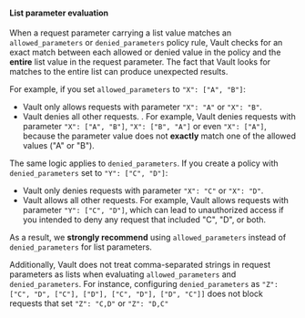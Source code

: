 #### List parameter evaluation

When a request parameter carrying a list value matches an
`allowed_parameters` or `denied_parameters` policy rule, Vault checks for
an exact match between each allowed or denied value in the policy and
the **entire** list value in the request parameter. The fact that Vault
looks for matches to the entire list can produce unexpected results.

For example, if you set `allowed_parameters` to `"X": ["A", "B"]`:

- Vault only allows requests with parameter `"X": "A"` or `"X": "B"`.
- Vault denies all other requests. . For example, Vault denies
   requests with parameter `"X": ["A", "B"]`, `"X": ["B", "A"]` or
   even `"X": ["A"]`, because the parameter value does not
   **exactly** match one of the allowed values ("A" or "B").

The same logic applies to `denied_parameters`. If you create a policy with
`denied_parameters` set to `"Y": ["C", "D"]`:

- Vault only denies requests with parameter `"X": "C"` or `"X": "D"`.
- Vault allows all other requests. For example, Vault allows requests with
   parameter `"Y": ["C", "D"]`, which can lead to unauthorized access if you
   intended to deny any request that included "C", "D", or both.

As a result, we **strongly recommend** using `allowed_parameters`
instead of `denied_parameters` for list parameters.

Additionally, Vault does not treat comma-separated strings in request
parameters as lists when evaluating `allowed_parameters` and `denied_parameters`.
For instance, configuring `denied_parameters` as `"Z": ["C", "D", ["C"], ["D"], ["C", "D"], ["D", "C"]]`
does not block requests that set `"Z": "C,D"` or `"Z": "D,C"`
